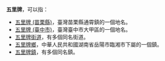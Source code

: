 '''五里牌'''，可以指：
*[[五里牌_(苗栗縣)|五里牌 (苗栗縣)]]，臺灣苗栗縣通霄鎮的一個地名。
*[[五里牌_(臺中市)|五里牌 (臺中市)]]，臺灣臺中市大甲區的一個地名。
*[[五里牌街道|五里牌街道]]，有多個同名街道。
*[[五里牌鄉|五里牌鄉]]，中華人民共和國湖南省岳陽市臨湘市下屬的一個鎮。
*[[五里牌鎮|五里牌鎮]]，有多個同名鎮。
{{disambig|T|Cat=三字地名消歧义}}